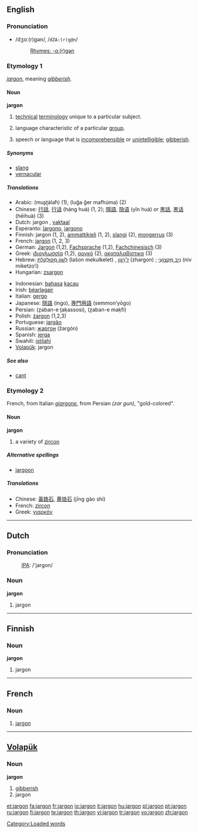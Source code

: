 {{see|Jargon}}
{{wikipedia}}
==English==

===Pronunciation===
*/dʒɑː(r)ɡən/, /<tt>dZA:(r)g@n</tt>/
*:[[Rhymes:English:-ɑː(r)ɡən|Rhymes: -ɑː(r)ɡən]]

===Etymology 1===
{{OF.}} ''[[#French|jargon]]'', meaning ''[[gibberish]]''.

====Noun====
'''jargon''' {{italbrac|uncountable in most senses}}

# {{uncountable}} [[technical]] [[terminology]] unique to a particular subject.
# {{countable}} language characteristic of a particular [[group]].
# {{uncountable}} speech or language that is [[incomprehensible]] or [[unintelligible]]; [[gibberish]].

=====Synonyms=====
*[[slang]]
*[[vernacular]]

=====Translations=====
{{top}}
*Arabic: {{ARchar|[[مصطلح]]}} (muʂʈálaħ) {{m}} (1), {{ARchar|[[لغة غير مفهومة]]}} (luğa ğer mafhúma) {{f}} (2)
*Chinese: [[行話]], [[行话]] (háng huà) (1, 2); [[隱語]], [[隐语]] (yǐn huà) or [[黑話]], [[黑话]] (hēihuà) (3)
*Dutch: jargon {{n}}, [[vaktaal]] {{f}}
*Esperanto: [[ĵargono]], [[jargono]]
*Finnish: jargon (1, 2), [[ammattikieli]] (1, 2), [[slangi]] (2), [[mongerrus]] (3)
*French: [[jargon#French|jargon]] {{m}} (1, 2, 3)
*German: [[Jargon#German|Jargon]] {{m}} (1,2), [[Fachsprache]] {{f}} (1,2), [[Fachchinesisch]] (3)
*Greek: [[ιδιογλωσσία]] {{f}} (1,2), [[αργκό]] {{f}} (2), [[ακαταλαβίστικα]] {{n|p}} (3)
*Hebrew: [[לשון מקולקלת|לְשׁוֹן מְקוּלְקֶלֶת]] (lašon mekulkelet) {{f}}, [[ז׳רגון|ז׳רְגוֹן]] (zhargon) {{m}}; [[ניב מקצועי|נִיב מִקְצוֹעִי]] (niv miketzo‘i) {{m}}
*Hungarian: [[zsargon]]
{{mid}}
*Indonesian: [[bahasa]] [[kacau]]
*Irish: [[béarlagair]] {{m}}
*Italian: [[gergo]] {{m}}
*Japanese: [[隠語]] (ingo), [[専門用語]] (semmon’yōgo)
*Persian: {{FAchar|[[زبان تخصصی]]}} (ẕaban-e ṯaḳassosi), {{FAchar|[[زبان مخفی]]}} (ẕaban-e maḳfi)
*Polish: [[żargon]] {{m}} (1,2,3)
*Portuguese: [[jargão]] {{m}}
*Russian: [[жаргон]] (žargón) {{m}}
*Spanish: [[jerga]] {{f}}
*Swahili: [[istilahi]]
*[[Volapük]]: jargon
{{bottom}}

=====See also=====
*[[cant]]

===Etymology 2===
French, from Italian ''[[giargone]]'', from Persian {{FAchar|[[زر گون]]}} ''(zar gun)'', "gold-colored".

====Noun====
'''jargon'''

# a variety of [[zircon]]

=====Alternative spellings=====
*[[jargoon]]

=====Translations=====
*Chinese: [[黃鋯石]], [[黄锆石]] (jīng gào shí)
*French: [[zircon]] {{m}}
*Greek: [[γιαρκόν]] {{n}}

----

==Dutch==

===Pronunciation===
:[[International Phonetic Alphabet|IPA]]: /'jargon/

===Noun===
'''jargon''' {{n}}

# jargon

----

==Finnish==

===Noun===
'''jargon'''

# jargon

----

==French==

===Noun===
{{fr-noun|m}}

# [[#English|jargon]]

----

==[[Volapük]]==

===Noun===
'''jargon'''

# [[gibberish]]
# jargon

[[Category:Loaded words]]

[[et:jargon]]
[[fa:jargon]]
[[fr:jargon]]
[[io:jargon]]
[[it:jargon]]
[[hu:jargon]]
[[pl:jargon]]
[[pt:jargon]]
[[ru:jargon]]
[[fi:jargon]]
[[te:jargon]]
[[th:jargon]]
[[vi:jargon]]
[[tr:jargon]]
[[vo:jargon]]
[[zh:jargon]]
